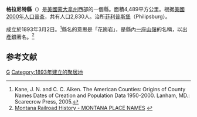 {{noteTA
|T=zh-hans:格拉尼特县 (蒙大拿州);zh-hk:格拉尼特縣 (蒙大拿州);zh-tw:格拉尼特郡 (蒙大拿州);
}}
{{Infobox U.S. County
 |county= 格拉尼特縣
 |state= 蒙大拿州
 |en county= Granite County
 |en state= Montana
 |seal=
 |map size= 225
 |founded=1893
 |seat= [[Philipsburg,_Montana|Philipsburg]]
 |largest city=  [[Philipsburg,_Montana|Philipsburg]]
 |leader=
 |area_total_sq_mi=1733
 |area_land_sq_mi=1727
 |area_water_sq_mi=6
 |area percentage= 0.33%
 |census yr= 2000
 |pop= 2830
 |density_km2=1
 |web=
|}}
'''格拉尼特縣'''（{{lang-en|Granite County}}）是[[美國|美國]][[蒙大拿州|蒙大拿州]]西部的一個縣。面積4,489平方公里。根据[[美國2000年人口普查|美國2000年人口普查]]，共有人口2,830人。治所[[菲利普斯堡_(蒙大拿州)|菲利普斯堡]]（Philipsburg）。

成立於1893年3月2日。<ref>Kane, J. N. and C. C. Aiken. The American Counties: Origins of County Names Dates of Creation and Population Data 1950-2000. Lanham, MD.: Scarecrow Press, 2005.</ref>縣名的意思是「花崗岩」，是縣內[[格拉尼特嶺|一座山嶺]]的名稱，以出產[[銀|銀]]著名。<ref>[http://www.montanarailroadhistory.info/MontanaPlaceNames.htm Montana Railroad History - MONTANA PLACE NAMES] {{webarchive|url=https://web.archive.org/web/20070311053128/http://www.montanarailroadhistory.info/MontanaPlaceNames.htm |date=2007-03-11 }}</ref>

== 参考文献 ==
<div class="references-small">
<references />
</div>

[[Category:蒙大拿州行政區劃|G]]
[[Category:1893年建立的聚居地|Category:1893年建立的聚居地]]